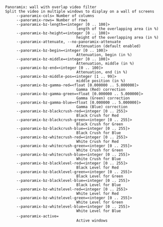 {{Module|name=Panoramix|type=Video output splitter|description=wall with overlap video filter}}

 Panoramix: wall with overlap video filter
 Split the video in multiple windows to display on a wall of screens
      --panoramix-cols=<integer> Number of columns
      --panoramix-rows=<integer> Number of rows
      --panoramix-bz-length=<integer [0 .. 100]>
                                 length of the overlapping area (in %)
      --panoramix-bz-height=<integer [0 .. 100]>
                                 height of the overlapping area (in %)
      --panoramix-attenuate, --no-panoramix-attenuate
                                 Attenuation (default enabled)
      --panoramix-bz-begin=<integer [0 .. 100]>
                                 Attenuation, begin (in %)
      --panoramix-bz-middle=<integer [0 .. 100]>
                                 Attenuation, middle (in %)
      --panoramix-bz-end=<integer [0 .. 100]>
                                 Attenuation, end (in %)
      --panoramix-bz-middle-pos=<integer [1 .. 99]>
                                 middle position (in %)
      --panoramix-bz-gamma-red=<float [0.000000 .. 5.000000]>
                                 Gamma (Red) correction
      --panoramix-bz-gamma-green=<float [0.000000 .. 5.000000]>
                                 Gamma (Green) correction
      --panoramix-bz-gamma-blue=<float [0.000000 .. 5.000000]>
                                 Gamma (Blue) correction
      --panoramix-bz-blackcrush-red=<integer [0 .. 255]>
                                 Black Crush for Red
      --panoramix-bz-blackcrush-green=<integer [0 .. 255]>
                                 Black Crush for Green
      --panoramix-bz-blackcrush-blue=<integer [0 .. 255]>
                                 Black Crush for Blue
      --panoramix-bz-whitecrush-red=<integer [0 .. 255]>
                                 White Crush for Red
      --panoramix-bz-whitecrush-green=<integer [0 .. 255]>
                                 White Crush for Green
      --panoramix-bz-whitecrush-blue=<integer [0 .. 255]>
                                 White Crush for Blue
      --panoramix-bz-blacklevel-red=<integer [0 .. 255]>
                                 Black Level for Red
      --panoramix-bz-blacklevel-green=<integer [0 .. 255]>
                                 Black Level for Green
      --panoramix-bz-blacklevel-blue=<integer [0 .. 255]>
                                 Black Level for Blue
      --panoramix-bz-whitelevel-red=<integer [0 .. 255]>
                                 White Level for Red
      --panoramix-bz-whitelevel-green=<integer [0 .. 255]>
                                 White Level for Green
      --panoramix-bz-whitelevel-blue=<integer [0 .. 255]>
                                 White Level for Blue
      --panoramix-active=<string>
                                 Active windows

{{Documentation}}